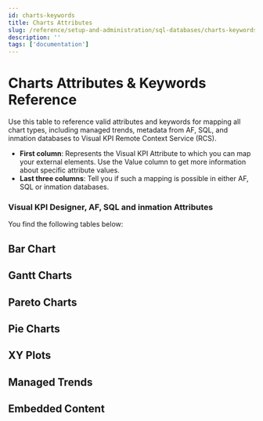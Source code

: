 ```yaml
---
id: charts-keywords
title: Charts Attributes
slug: /reference/setup-and-administration/sql-databases/charts-keywords
description: ''
tags: ['documentation']
---
```



# Charts Attributes & Keywords Reference

Use this table to reference valid attributes and keywords for mapping all chart types, including managed trends, metadata from AF, SQL, and inmation databases to Visual KPI Remote Context Service (RCS).

- **First column**: Represents the Visual KPI Attribute to which you can map your external elements. Use the Value column to get more information about specific attribute values.
- **Last three columns**: Tell you if such a mapping is possible in either AF, SQL or inmation databases.

### Visual KPI Designer, AF, SQL and inmation Attributes

You find the following tables below:

<CardList cols={3}>
  <Card 
    title="Bar Chart"
    link="#bar-chart"
  />
  <Card 
    title="Gantt Charts"
    link="#gantt-charts"
  />
  <Card 
    title="Pareto Charts"
    link="#pareto-charts"
  />
  <Card 
    title="Pie Charts"
    link="#pie-charts"
  />
  <Card 
    title="XY Plots"
    link="#xy-plots"
  />
  <Card 
    title="Managed Trends"
    link="#managed-trends"
  />
  <Card 
    title="Embedded Content"
    link="#embedded-content"
  />
</CardList>

## Bar Chart
<JsonToTable jsonData={BarCharts} />

## Gantt Charts
<JsonToTable jsonData={GanttCharts} />

## Pareto Charts
<JsonToTable jsonData={ParetoCharts} />

## Pie Charts
<JsonToTable jsonData={PieCharts} />

## XY Plots
<JsonToTable jsonData={XYPlots} />

## Managed Trends
<JsonToTable jsonData={ManagedTrends} />

## Embedded Content
<JsonToTable jsonData={EmbeddedContent} />
